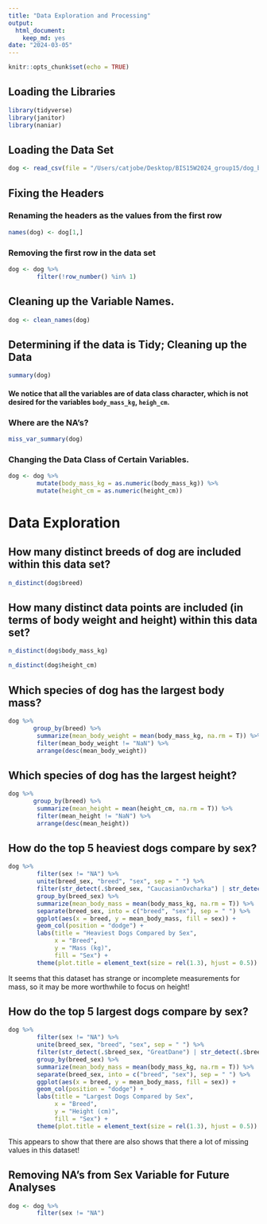 ```yaml
---
title: "Data Exploration and Processing"
output: 
  html_document: 
    keep_md: yes
date: "2024-03-05"
---
```


```r
knitr::opts_chunk$set(echo = TRUE)
```

## Loading the Libraries

```r
library(tidyverse)
library(janitor)
library(naniar)
```

## Loading the Data Set   

```r
dog <- read_csv(file = "/Users/catjobe/Desktop/BIS15W2024_group15/dog_breeds_data/dogbreeddataset.xlsx - A.csv")
```

## Fixing the Headers

### Renaming the headers as the values from the first row  

```r
names(dog) <- dog[1,]
```

### Removing the first row in the data set  

```r
dog <- dog %>% 
        filter(!row_number() %in% 1) 
```

## Cleaning up the Variable Names.   

```r
dog <- clean_names(dog)
```

## Determining if the data is Tidy; Cleaning up the Data  

```r
summary(dog)
```

#### We notice that all the variables are of data class character, which is not desired for the variables `body_mass_kg`, `heigh_cm`.   

### Where are the NA's?   

```r
miss_var_summary(dog)
```

### Changing the Data Class of Certain Variables.   

```r
dog <- dog %>% 
        mutate(body_mass_kg = as.numeric(body_mass_kg)) %>% 
        mutate(height_cm = as.numeric(height_cm))
```

# Data Exploration   

## How many distinct breeds of dog are included within this data set?   

```r
n_distinct(dog$breed)
```

## How many distinct data points are included (in terms of body weight and height) within this data set?   

```r
n_distinct(dog$body_mass_kg)
```

```r
n_distinct(dog$height_cm)
```

## Which species of dog has the largest body mass?    

```r
dog %>% 
       group_by(breed) %>% 
        summarize(mean_body_weight = mean(body_mass_kg, na.rm = T)) %>% 
        filter(mean_body_weight != "NaN") %>% 
        arrange(desc(mean_body_weight))
```

## Which species of dog has the largest height?    

```r
dog %>% 
       group_by(breed) %>% 
        summarize(mean_height = mean(height_cm, na.rm = T)) %>% 
        filter(mean_height != "NaN") %>% 
        arrange(desc(mean_height))
```

## How do the top 5 heaviest dogs compare by sex?       

```r
dog %>% 
        filter(sex != "NA") %>% 
        unite(breed_sex, "breed", "sex", sep = " ") %>% 
        filter(str_detect(.$breed_sex, "CaucasianOvcharka") | str_detect(.$breed_sex, "Boerboel") | str_detect(.$breed_sex, "EnglishMastiff") | str_detect(.$breed_sex, "SaintBernard") | str_detect(.$breed_sex, "TibetanMastiff")) %>% 
        group_by(breed_sex) %>% 
        summarize(mean_body_mass = mean(body_mass_kg, na.rm = T)) %>% 
        separate(breed_sex, into = c("breed", "sex"), sep = " ") %>% 
        ggplot(aes(x = breed, y = mean_body_mass, fill = sex)) +
        geom_col(position = "dodge") +
        labs(title = "Heaviest Dogs Compared by Sex",
             x = "Breed",
             y = "Mass (kg)",
             fill = "Sex") +
        theme(plot.title = element_text(size = rel(1.3), hjust = 0.5))
```

It seems that this dataset has strange or incomplete measurements for mass, so it may be more worthwhile to focus on height!   

## How do the top 5 largest dogs compare by sex?       

```r
dog %>% 
        filter(sex != "NA") %>% 
        unite(breed_sex, "breed", "sex", sep = " ") %>% 
        filter(str_detect(.$breed_sex, "GreatDane") | str_detect(.$breed_sex, "IrishWolfhound") | str_detect(.$breed_sex, "Landseer") | str_detect(.$breed_sex, "EnglishMastiff") | str_detect(.$breed_sex, "ScottishDeerhound")) %>% 
        group_by(breed_sex) %>% 
        summarize(mean_body_mass = mean(body_mass_kg, na.rm = T)) %>% 
        separate(breed_sex, into = c("breed", "sex"), sep = " ") %>% 
        ggplot(aes(x = breed, y = mean_body_mass, fill = sex)) +
        geom_col(position = "dodge") +
        labs(title = "Largest Dogs Compared by Sex",
             x = "Breed",
             y = "Height (cm)",
             fill = "Sex") +
        theme(plot.title = element_text(size = rel(1.3), hjust = 0.5))
```

This appears to show that there are also shows that there a lot of missing values in this dataset!   

## Removing NA's from Sex Variable for Future Analyses   

```r
dog <- dog %>% 
        filter(sex != "NA")
```

